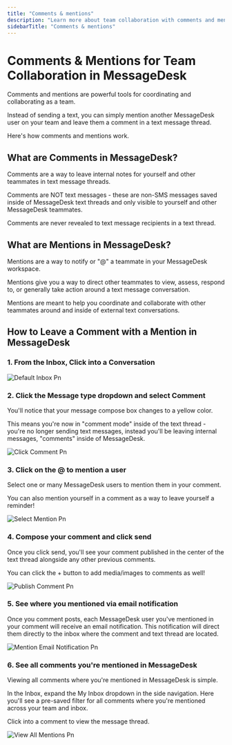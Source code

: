```yaml
---
title: "Comments & mentions"
description: "Learn more about team collaboration with comments and mentions in MessageDesk."
sidebarTitle: "Comments & mentions"
---
```


# Comments & Mentions for Team Collaboration in MessageDesk

Comments and mentions are powerful tools for coordinating and collaborating as a team. 

Instead of sending a text, you can simply mention another MessageDesk user on your team and leave them a comment in a text message thread. 

Here's how comments and mentions work.

## What are Comments in MessageDesk?

Comments are a way to leave internal notes for yourself and other teammates in text message threads. 

Comments are NOT text messages - these are non-SMS messages saved inside of MessageDesk text threads and only visible to yourself and other MessageDesk teammates. 

Comments are never revealed to text message recipients in a text thread.

## What are Mentions in MessageDesk?

Mentions are a way to notify or "@" a teammate in your MessageDesk workspace. 

Mentions give you a way to direct other teammates to view, assess, respond to, or generally take action around a text message conversation. 

Mentions are meant to help you coordinate and collaborate with other teammates around and inside of external text conversations.

## How to Leave a Comment with a Mention in MessageDesk

### 1. From the Inbox, Click into a Conversation

![Default Inbox Pn](/docs-main/images/DefaultInbox.png)

### 2. Click the Message type dropdown and select Comment 

You'll notice that your message compose box changes to a yellow color.

This means you're now in "comment mode" inside of the text thread - you're no longer sending text messages, instead you'll be leaving internal messages, "comments" inside of MessageDesk.

![Click Comment Pn](/docs-main/images/click-comment.png)

### 3. Click on the @ to mention a user

Select one or many MessageDesk users to mention them in your comment.

<Note>
  You can also mention yourself in a comment as a way to leave yourself a reminder!
</Note>

![Select Mention Pn](/docs-main/images/select-mention.png)

### 4. Compose your comment and click send

Once you click send, you'll see your comment published in the center of the text thread alongside any other previous comments.

<Note>
  You can click the + button to add media/images to comments as well!
</Note>

![Publish Comment Pn](/docs-main/images/publish-comment.png)

### 5. See where you mentioned via email notification

Once you comment posts, each MessageDesk user you've mentioned in your comment will receive an email notification. This notification will direct them directly to the inbox where the comment and text thread are located.

![Mention Email Notification Pn](/docs-main/images/mention-email-notification.png)

### 6. See all comments you're mentioned in MessageDesk

Viewing all comments where you're mentioned in MessageDesk is simple.

In the Inbox, expand the My Inbox dropdown in the side navigation. Here you'll see a pre-saved filter for all comments where you're mentioned across your team and inbox.

Click into a comment to view the message thread. 

![View All Mentions Pn](/docs-main/images/view-all-mentions.png)